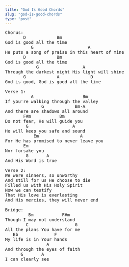```yaml
---
title: "God Is Good Chords"
slug: "god-is-good-chords"
type: "post"
---
```


<pre>
Chorus:
       D            Bm
God is good all the time
          G                     A
He puts a song of praise in this heart of mine
       D            Bm
God is good all the time
            G                 A          
Through the darkest night His light will shine
       G            A            D
God is good, God is good all the time

Verse 1:
          A                   Bm
If you're walking through the valley
              G            Bm-A
And there are shadows all around
       F#m           Bm
Do not fear, He will guide you
        G                 A
He will keep you safe and sound
           Em                A
For He has promised to never leave you
       Em
Nor forsake you
        G       A        
And His Word is true

Verse 2:
We were sinners, so unworthy
And still for us He choose to die
Filled us with His Holy Spirit
Now we can testify
That His love is everlasting
And His mercies, they will never end

Bridge:
         Bm           F#m
Though I may not understand
        C                  G
All the plans You have for me
   Bb	           F
My life is in Your hands
                A
And through the eyes of faith
      G       A
I can clearly see
</pre>